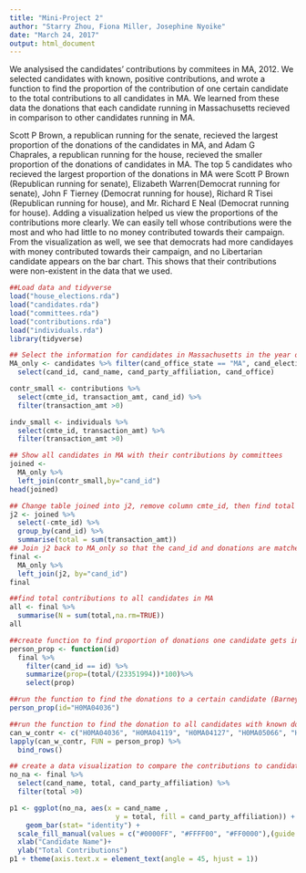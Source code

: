 ```yaml
---
title: "Mini-Project 2"
author: "Starry Zhou, Fiona Miller, Josephine Nyoike"
date: "March 24, 2017"
output: html_document
---
```


We analysised the candidates' contributions by commitees in MA, 2012. We selected candidates with known, positive contributions, and wrote a function to find the proportion of the contribution of one certain candidate to the total contributions to all candidates in MA. We learned from these data the donations that each candidate running in Massachusetts recieved in comparison to other candidates running in MA.

Scott P Brown, a republican running for the senate, recieved the largest proportion of the donations of the candidates in MA, and Adam G Chaprales, a republican running for the house, recieved the smaller proportion of the donations of candidates in MA. The top 5 candidates who recieved the largest proportion of the donations in MA were Scott P Brown (Republican running for senate), Elizabeth Warren(Democrat running for senate), John F Tierney (Democrat running for house), Richard R Tisei (Republican running for house), and Mr. Richard E Neal (Democrat running for house). Adding a visualization helped us view the proportions of the contributions more clearly. We can easily tell whose contributions were the most and who had little to no money contributed towards their campaign. From the visualization as well, we see that democrats had more candidayes with money contributed towards their campaign, and no Libertarian candidate appears on the bar chart. This shows that their contributions were non-existent in the data that we used. 

```r
##Load data and tidyverse
load("house_elections.rda")
load("candidates.rda")
load("committees.rda")
load("contributions.rda")
load("individuals.rda")
library(tidyverse)
```

```r
## Select the information for candidates in Massachusetts in the year of 2012: we selected some information about contributions inlcuding candidates, party affliation, and office, and some information about individuals, inlcuding candidates whose transaction amount is positive and their transaction amount
MA_only <- candidates %>% filter(cand_office_state == "MA", cand_election_yr== "2012") %>%
  select(cand_id, cand_name, cand_party_affiliation, cand_office)

contr_small <- contributions %>%
  select(cmte_id, transaction_amt, cand_id) %>%
  filter(transaction_amt >0)

indv_small <- individuals %>%
  select(cmte_id, transaction_amt) %>%
  filter(transaction_amt >0)
```

```r
## Show all candidates in MA with their contributions by committees
joined <- 
  MA_only %>%
  left_join(contr_small,by="cand_id")
head(joined)
```

```r
## Change table joined into j2, remove column cmte_id, then find total committee contributions to candidate (so that contributions is only one row)
j2 <- joined %>%
  select(-cmte_id) %>%
  group_by(cand_id) %>%
  summarise(total = sum(transaction_amt))
## Join j2 back to MA_only so that the cand_id and donations are matched to information about the candidates
final <- 
  MA_only %>%
  left_join(j2, by="cand_id")
final
```

```r
##find total contributions to all candidates in MA
all <- final %>%
  summarise(N = sum(total,na.rm=TRUE))
all
```

```r
##create function to find proportion of donations one candidate gets in contrast to the other candidates in the state
person_prop <- function(id) 
  final %>%
    filter(cand_id == id) %>%
    summarize(prop=(total/(23351994))*100)%>%
    select(prop)
```

```r
##run the function to find the donations to a certain candidate (Barney Frank) to test function
person_prop(id="H0MA04036")
```


```r
##run the function to find the donation to all candidates with known donations with lapply
can_w_contr <- c("H0MA04036", "H0MA04119", "H0MA04127", "H0MA05066", "H0MA10082", "H2MA00014", "H2MA01020", "H2MA04040", "H2MA04073", "H2MA04107", "H2MA06078", "H2MA09072", "H2MA09213", "H4MA03022", "H4MA05043", "H4MA06033", "H6MA07101", "H8MA02041", "H8MA05143", "H8MA08071", "S0MA00109", "S2MA00113", "S2MA00139", "S2MA00170")
lapply(can_w_contr, FUN = person_prop) %>%
  bind_rows()
```
```r
## create a data visualization to compare the contributions to candidates in diffferent parties, differentiated by colors 
no_na <- final %>%
  select(cand_name, total, cand_party_affiliation) %>%
  filter(total >0)
```
```r
p1 <- ggplot(no_na, aes(x = cand_name , 
                          y = total, fill = cand_party_affiliation)) + 
    geom_bar(stat= "identity") +
  scale_fill_manual(values = c("#0000FF", "#FFFF00", "#FF0000"),(guide = guide_legend(title = "Party")),labels = c("Democrat", "Libertarian", "Republican"))+
  xlab("Candidate Name")+
  ylab("Total Contributions")
p1 + theme(axis.text.x = element_text(angle = 45, hjust = 1))
```
